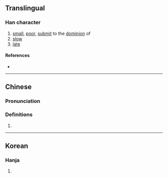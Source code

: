 {{character info/new}}
==Translingual==

===Han character===
{{Han char|rn=9|rad=人|as=06|sn=8|four=25260|canj=OTW|ids=⿰亻曲}}

# [[small]], [[poor]], [[submit]] to the [[dominion]] of
# [[slow]]
# [[late]]

====References====
* {{Han ref|kx=0100.260|hdz=10147.110|uh=344B|ud=13387}}

----

==Chinese==
{{zh-forms}}

===Pronunciation===
{{zh-pron
|m=qióng
|c=kung4
|mc=
|oc=
|ma=
|cat=a
}}

===Definitions===
{{zh-hanzi}}

# {{rfdef|lang=zh}}

----

==Korean==

===Hanja===
{{ko-hanja|hangeul=궁|rv=gung|mr=kung|y=kwung}}

# {{defn|lang=ko|sort=人06}}
